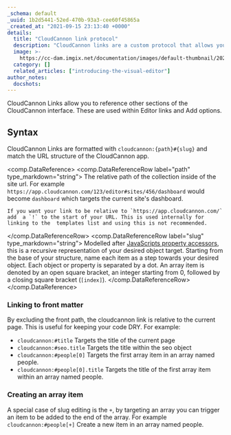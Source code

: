 ```yaml
---
_schema: default
_uuid: 1b2d5441-52ed-470b-93a3-cee60f45865a
_created_at: "2021-09-15 23:13:40 +0000"
details:
  title: "CloudCannon link protocol"
  description: "CloudCannon links are a custom protocol that allows you to deep link into CloudCannon."
  image: >-
    https://cc-dam.imgix.net/documentation/images/default-thumbnail/2023-Q4/CloudCannon-Documentation-Thumbnail.png
  category: []
  related_articles: ["introducing-the-visual-editor"]
author_notes:
  docshots:
---
```


CloudCannon Links allow you to reference other sections of the CloudCannon interface. These are used within Editor links and Add options.

## Syntax
CloudCannon Links are formatted with `cloudcannon:{path}#{slug}` and match the URL structure of the CloudCannon app.

<comp.DataReference>
  <comp.DataReferenceRow label="path" type_markdown="string">
    The relative path of the collection inside of the site url. For example  `https://app.cloudcannon.com/123/editor#sites/456/dashboard` would become  `dashboard` which targets the current site's dashboard.

    If you want your link to be relative to `https://app.cloudcannon.com/` add  a `!` to the start of your URL. This is used internally for linking to the  templates list and using this is not recommended.
  </comp.DataReferenceRow>
  <comp.DataReferenceRow label="slug" type_markdown="string">
    Modelled after [JavaScripts property accessors](https://developer.mozilla.org/en-US/docs/Web/JavaScript/Reference/Operators/Property_accessors), this is a recursive representation of your desired object target. Starting from the base of your structure, name each item as a step towards your desired object. Each object or property is separated by a dot. An array item is denoted by an open square bracket, an integer starting from 0, followed by a closing square bracket (`[index]`).
  </comp.DataReferenceRow>
</comp.DataReference>

### Linking to front matter
By excluding the front path, the cloudcannon link is relative to the current page. This is useful for keeping your code DRY. For example:
- `cloudcannon:#title` Targets the title of the current page
- `cloudcannon:#seo.title` Targets the title within the seo object
- `cloudcannon:#people[0]` Targets the first array item in an array named people.
- `cloudcannon:#people[0].title` Targets the title of the first array item within an array named people.

### Creating an array item
A special case of slug editing is the `+`, by targeting an array you can trigger an item to be added to the end of the array. For example `cloudcannon:#people[+]` Create a new item in an array named people.

